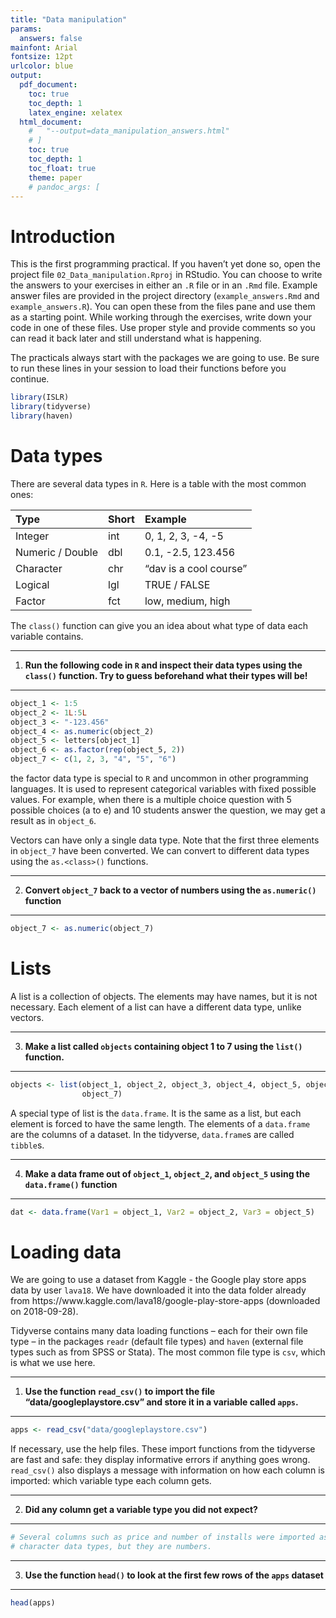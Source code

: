 ```yaml
---
title: "Data manipulation"
params:
  answers: false
mainfont: Arial
fontsize: 12pt
urlcolor: blue
output: 
  pdf_document:
    toc: true
    toc_depth: 1
    latex_engine: xelatex
  html_document:
    #   "--output=data_manipulation_answers.html"
    # ] 
    toc: true
    toc_depth: 1
    toc_float: true
    theme: paper
    # pandoc_args: [
---
```


# Introduction

This is the first programming practical. If you haven't yet done so, open the project file `02_Data_manipulation.Rproj` in RStudio. You can choose to write the answers to your exercises in either an `.R` file or in an `.Rmd` file. Example answer files are provided in the project directory (`example_answers.Rmd` and `example_answers.R`). You can open these from the files pane and use them as a starting point. While working through the exercises, write down your code in one of these files. Use proper style and provide comments so you can read it back later and still understand what is happening.

The practicals always start with the packages we are going to use. Be sure to run these lines in your session to load their functions before you continue.
```r
library(ISLR)
library(tidyverse)
library(haven)
```


# Data types

There are several data types in `R`. Here is a table with the most common ones:

| Type             | Short | Example                |
| :--------------- | :---- | :--------------------- |
| Integer          | int   | 0, 1, 2, 3, -4, -5     |
| Numeric / Double | dbl   | 0.1, -2.5, 123.456     |
| Character        | chr   | "dav is a cool course" |
| Logical          | lgl   | TRUE / FALSE           |
| Factor           | fct   | low, medium, high      |

The `class()` function can give you an idea about what type of data each variable contains.

---

1. __Run the following code in `R` and inspect their data types using the `class()` function. Try to guess beforehand what their types will be!__

---

```r
object_1 <- 1:5
object_2 <- 1L:5L
object_3 <- "-123.456"
object_4 <- as.numeric(object_2)
object_5 <- letters[object_1]
object_6 <- as.factor(rep(object_5, 2))
object_7 <- c(1, 2, 3, "4", "5", "6")
```

the factor data type is special to `R` and uncommon in other programming languages. It is used to represent categorical variables with fixed possible values. For example, when there is a multiple choice question with 5 possible choices (a to e) and 10 students answer the question, we may get a result as in `object_6`.

Vectors can have only a single data type. Note that the first three elements in `object_7` have been converted. We can convert to different data types using the `as.<class>()` functions. 

---

2. __Convert `object_7` back to a vector of numbers using the `as.numeric()` function__

---

```r
object_7 <- as.numeric(object_7)
```

# Lists

A list is a collection of objects. The elements may have names, but it is not necessary. Each element of a list can have a different data type, unlike vectors. 

---

3. __Make a list called `objects` containing object 1 to 7 using the `list()` function.__

---

```r
objects <- list(object_1, object_2, object_3, object_4, object_5, object_6, 
                object_7)
```


A special type of list is the `data.frame`. It is the same as a list, but each element is forced to have the same length. The elements of a `data.frame` are the columns of a dataset. In the tidyverse, `data.frame`s are called `tibble`s.

---

4. __Make a data frame out of `object_1`, `object_2`, and `object_5` using the `data.frame()` function__

---

```r
dat <- data.frame(Var1 = object_1, Var2 = object_2, Var3 = object_5)
```


# Loading data

We are going to use a dataset from Kaggle - the Google play store apps data by user `lava18`. We have downloaded it into the data folder already from https://www.kaggle.com/lava18/google-play-store-apps (downloaded on 2018-09-28).

Tidyverse contains many data loading functions -- each for their own file type -- in the packages `readr` (default file types) and `haven` (external file types such as from SPSS or Stata). The most common file type is `csv`, which is what we use here.

---

1. __Use the function `read_csv()` to import the file "data/googleplaystore.csv" and store it in a variable called `apps`.__

---

```r
apps <- read_csv("data/googleplaystore.csv")
```

If necessary, use the help files. These import functions from the tidyverse are fast and safe: they display informative errors if anything goes wrong. `read_csv()` also displays a message with information on how each column is imported: which variable type each column gets.

---

2. __Did any column get a variable type you did not expect?__

---

```r
# Several columns such as price and number of installs were imported as 
# character data types, but they are numbers.
```

---

3. __Use the function `head()` to look at the first few rows of the `apps` dataset__

---

```r
head(apps)
```


